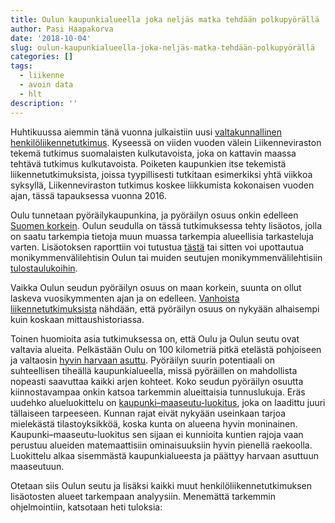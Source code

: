 ```yaml
---
title: Oulun kaupunkialueella joka neljäs matka tehdään polkupyörällä
author: Pasi Haapakorva
date: '2018-10-04'
slug: oulun-kaupunkialueella-joka-neljäs-matka-tehdään-polkupyörällä
categories: []
tags:
  - liikenne
  - avoin data
  - hlt
description: ''
---
```

Huhtikuussa aiemmin tänä vuonna julkaistiin uusi [valtakunnallinen henkilöliikennetutkimus](https://www.liikennevirasto.fi/tilastot/henkiloliikennetutkimus#.W7ZGsGgzavs). Kyseessä on viiden vuoden välein Liikenneviraston tekemä tutkimus suomalaisten kulkutavoista, joka on kattavin maassa tehtävä tutkimus kulkutavoista. Poiketen kaupunkien itse tekemistä liikennetutkimuksista, joissa tyypillisesti tutkitaan esimerkiksi yhtä viikkoa syksyllä, Liikenneviraston tutkimus koskee liikkumista kokonaisen vuoden ajan, tässä tapauksessa vuonna 2016.

Oulu tunnetaan pyöräilykaupunkina, ja pyöräilyn osuus onkin edelleen [Suomen korkein](https://www.kaleva.fi/uutiset/oulu/tutkimus-oululaiset-ovat-suomen-innokkaimpia-pyorailijoita/790250/). Oulun seudulla on tässä tutkimuksessa tehty lisäotos, jolla on saatu tarkempia tietoja muun muassa tarkempia alueellisia tarkasteluja varten. Lisäotoksen raporttiin voi tutustua [tästä](https://www.liikennevirasto.fi/documents/20473/434710/Seutujulkaisu_HLT2016_Oulun_seutu.pdf/02c88fbd-a9fb-4905-a637-f72a3cd47f5d) tai sitten voi upottautua monikymmenvälilehtisin Oulun tai muiden seutujen monikymmenvälilehtisiin [tulostaulukoihin](https://www.liikennevirasto.fi/tilastot/henkiloliikennetutkimus/tuloksia-taulukoina#.W7ZJmWgzavs).

Vaikka Oulun seudun pyöräilyn osuus on maan korkein, suunta on ollut laskeva vuosikymmenten ajan ja on edelleen. [Vanhoista liikennetutkimuksista](https://www.ouka.fi/c/document_library/get_file?uuid=ac7b5010-1696-4ff3-999d-1919f8ebda5c&groupId=173371) nähdään, että pyöräilyn osuus on nykyään alhaisempi kuin koskaan mittaushistoriassa.

Toinen huomioita asia tutkimuksessa on, että Oulu ja Oulun seutu ovat valtavia alueita. Pelkästään Oulu on 100 kilometriä pitkä etelästä pohjoiseen ja valtaosin [hyvin harvaan asuttu](https://haapakorva.fi/2018/09/19/2018-09-19-jokainen-oululainen-kartalla/). Pyöräilyn suurin potentiaali on suhteellisen tiheällä kaupunkialueella, missä pyöräillen on mahdollista nopeasti saavuttaa kaikki arjen kohteet. Koko seudun pyöräilyn osuutta kiinnostavampaa onkin katsoa tarkemmin alueittaisia tunnuslukuja. Eräs uudehko alueluokittelu on [kaupunki–maaseutu-luokitus](http://www.ymparisto.fi/kaupunkimaaseutuluokitus), joka on laadittu juuri tällaiseen tarpeeseen. Kunnan rajat eivät nykyään useinkaan tarjoa mielekästä tilastoyksikköä, koska kunta on alueena hyvin moninainen. Kaupunki–maaseutu-luokitus sen sijaan ei kunnioita kuntien rajoja vaan perustuu alueiden matemaattisiin ominaisuuksiin hyvin pienellä raekoolla. Luokittelu alkaa sisemmästä kaupunkialueesta ja päättyy harvaan asuttuun maaseutuun.

Otetaan siis Oulun seutu ja lisäksi kaikki muut henkilöliikennetutkimuksen lisäotosten alueet tarkempaan analyysiin. Menemättä tarkemmin ohjelmointiin, katsotaan heti tuloksia:


